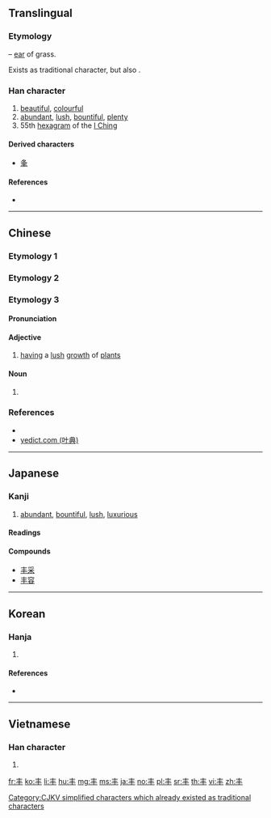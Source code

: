 {{also|丯|圭|主|豐}}
==Translingual==
{{Han simplified forms|豐|豊|丰}}

===Etymology===
{{Han etyl}}
{{liushu|p}} – [[ear]] of grass.

Exists as traditional character, but also {{Han simp|f=豈|t=&nbsp;|f2=丰|t2=&nbsp;}}.

===Han character===
{{Han char|rn=2|rad=丨|as=03|sn=4|four=50000|canj=QJ|ids=⿻三丨 <small>(GJK)</small>,⿻丿⿻二丨 <small>(TV)</small>}}

# [[beautiful]], [[colourful]]
# [[abundant]], [[lush]], [[bountiful]], [[plenty]] {{qualifier|as simplified Chinese [[豐]]}}
# 55th [[hexagram]] of the [[I Ching]] {{qualifier|as simplified Chinese [[豐]]}}

====Derived characters====
* [[夆]]

====References====
* {{Han ref|kx=0079.080|dkj=00076|dj=0161.030|hdz=10028.070|uh=4E30|ud=20016|bh=A4A5|bd=42149}}

----

==Chinese==

===Etymology 1===
{{zh-see|豐||abundant}}

===Etymology 2===
{{zh-see|丯|v}}

===Etymology 3===
{{zh-forms}}

====Pronunciation====
{{zh-pron
|m=fēng
|c=fung1
|mc=y
|oc=y
|ma=
|cat=a,n
}}

====Adjective====
{{zh-adj}}

# [[having]] a [[lush]] [[growth]] of [[plant]]s

====Noun====
{{zh-noun}}

# {{rfdef|lang=zh}}

===References===
* {{R:twedu|B00007}}
* [http://yedict.com/htm/4E/4E30.htm yedict.com (叶典)]

----

==Japanese==

===Kanji===
{{ja-kanji|grade=uc|rs=丨03}}

# [[abundant]], [[bountiful]], [[lush]], [[luxurious]]

====Readings====
{{ja-readings
|on=[[ほう]] (hō), [[ふ]] (fu), [[ふう]] (fū), [[ぶ]] (bu)
|kun=[[みめよい]] (丰い, mimeyoi), [[しげる]] (丰る, shigeru)
}}

====Compounds====
* [[丰采]]
* [[丰容]]

----

==Korean==

===Hanja===
{{ko-hanja|hangeul=[[봉]]|rv=bong|mr=pong|eumhun=예쁠豊|ehrv=yeppeul|ehmr=yeppǔl|ehy=}}

# {{defn|lang=ko|sort=丨03}}

====References====
* {{Hanja ref|nav=13678}}

----

==Vietnamese==

===Han character===
{{vi-hantu|[[phong]]|rs=丨03}}

# {{defn|lang=vi|sort=丨03}}

[[Category:CJKV simplified characters which already existed as traditional characters]]

[[fr:丰]]
[[ko:丰]]
[[li:丰]]
[[hu:丰]]
[[mg:丰]]
[[ms:丰]]
[[ja:丰]]
[[no:丰]]
[[pl:丰]]
[[sr:丰]]
[[th:丰]]
[[vi:丰]]
[[zh:丰]]